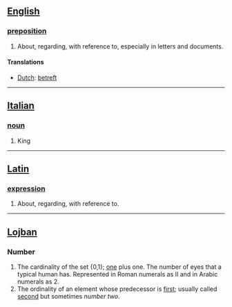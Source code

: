 ==[[English]]==
===[[preposition]]===
#About, regarding, with reference to, especially in letters and documents.
====Translations====
*[[Dutch]]: [[betreft]]
----
==[[Italian]]==
===[[noun]]===
#King
----

==[[Latin]]==
===[[expression]]===
# About, regarding, with reference to.
----
==[[Lojban]]==
===Number===
# The cardinality of the set {0,1}; [[one]] plus one. The number of eyes that a typical human has. Represented in Roman numerals as II and in Arabic numerals as 2. 
# The ordinality of an element whose predecessor is [[first]]; usually called [[second]] but sometimes ''number two''.
